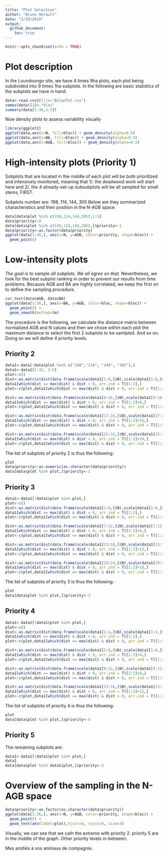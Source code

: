 ```yaml
---
title: "Plot Selection"
author: "Bruno Hérault"
date: "2/19/2018"
output: 
  github_document:
    toc: true
---
```


```r
knitr::opts_chunk$set(echo = TRUE)
```

# Plot description

In the Loundoungo site, we have 4 times 9ha plots, each plot being subdivided into 9 times 1ha subplots.
In the following are basic statistics of the subplots we have in hand.

```r
data<-read.csv2(file="BilanTot.csv")
names(data)[1]<-"bloc"
summary(data[1:36,3:5])
```

Now density plots to assess variability visually

```r
library(ggplot2)
ggplot(data,aes(x=N, fill=bloc)) + geom_density(alpha=0.5)
ggplot(data,aes(x=BA, fill=bloc)) + geom_density(alpha=0.5)
ggplot(data,aes(x=AGB, fill=bloc)) + geom_density(alpha=0.5)
```

# High-intensity plots (Priority 1)

Subplots that are located in the middle of each plot will be both prioritized and intensively monitored, meaning that 1/. the deadwood work will start here and 2/. the 4 already-set-up subsubplots will be all sampled for small stems, FIRST.

Subplots number are: 198, 114, 144, 305
Below are they summarized characteristics and their position in the N-AGB space.

```r
data[data$plot %in% c(198,114,144,305),1:5]
data$priority<-0
data[data$plot %in% c(198,114,144,305),]$priority<-1
data$priority<-as.factor(data$priority)
ggplot(data[1:36,], aes(x=N, y=AGB, color=priority, shape=bloc)) +
  geom_point()
```

# Low-intensity plots
*The goal is to sample all subplots. We all agree on that.*
Nevertheless, we look for the best subplot ranking in order to prevent our results from time problems. Because AGB and BA are highly correlated, we keep the first on to define the sampling procedure.

```r
cor.test(data$AGB, data$BA)
ggplot(data[1:36,], aes(x=BA, y=AGB, color=bloc, shape=bloc)) +
  geom_point() + 
  geom_smooth(method=lm)
```

The procedure is the following, we calculate the distance matrix between normalized AGB and N values and then we chose within each plot the maximum distance to select the first 2 subplots to be samlpled. And so on. Doing so we will define 4 priority levels.

## Priority 2
```r
data1<-data[!data$plot %in% c("198","114", "144", "305"),]
data1<-data1[1:32, 1:5]
plot<-c()
dist<-as.matrix(dist(data.frame(scale(data1[1:8,]$N),scale(data1[1:8,]$AGB))))
data1[which(dist == max(dist) & dist > 0, arr.ind = T)[1:2],]
plot<-c(plot,data1[which(dist == max(dist) & dist > 0, arr.ind = T)[1:2],]$plot)

dist<-as.matrix(dist(data.frame(scale(data1[9:16,]$N),scale(data1[9:16,]$AGB))))
data1[which(dist == max(dist) & dist > 0, arr.ind = T)[1:2]+8,]
plot<-c(plot,data1[which(dist == max(dist) & dist > 0, arr.ind = T)[1:2]+8,]$plot)

dist<-as.matrix(dist(data.frame(scale(data1[17:24,]$N),scale(data1[17:24,]$AGB))))
data1[which(dist == max(dist) & dist > 0, arr.ind = T)[1:2]+16,]
plot<-c(plot,data1[which(dist == max(dist) & dist > 0, arr.ind = T)[1:2]+16,]$plot)

dist<-as.matrix(dist(data.frame(scale(data1[25:32,]$N),scale(data1[25:32,]$AGB))))
data1[which(dist == max(dist) & dist > 0, arr.ind = T)[1:2]+24,]
plot<-c(plot,data1[which(dist == max(dist) & dist > 0, arr.ind = T)[1:2]+24,]$plot)
```

The list of subplots of priority 2 is thus the following:

```r
plot
data$priority<-as.numeric(as.character(data$priority))
data[data$plot %in% plot,]$priority<-2
```

## Priority 3
```r
data1<-data1[!data1$plot %in% plot,]
plot<-c()
dist<-as.matrix(dist(data.frame(scale(data1[1:6,]$N),scale(data1[1:6,]$AGB))))
data1[which(dist == max(dist) & dist > 0, arr.ind = T)[1:2],]
plot<-c(plot,data1[which(dist == max(dist) & dist > 0, arr.ind = T)[1:2],]$plot)

dist<-as.matrix(dist(data.frame(scale(data1[7:12,]$N),scale(data1[7:12,]$AGB))))
data1[which(dist == max(dist) & dist > 0, arr.ind = T)[1:2]+6,]
plot<-c(plot,data1[which(dist == max(dist) & dist > 0, arr.ind = T)[1:2]+6,]$plot)

dist<-as.matrix(dist(data.frame(scale(data1[13:18,]$N),scale(data1[13:18,]$AGB))))
data1[which(dist == max(dist) & dist > 0, arr.ind = T)[1:2]+12,]
plot<-c(plot,data1[which(dist == max(dist) & dist > 0, arr.ind = T)[1:2]+12,]$plot)

dist<-as.matrix(dist(data.frame(scale(data1[19:24,]$N),scale(data1[19:24,]$AGB))))
data1[which(dist == max(dist) & dist > 0, arr.ind = T)[1:2]+18,]
plot<-c(plot,data1[which(dist == max(dist) & dist > 0, arr.ind = T)[1:2]+18,]$plot)
```

The list of subplots of priority 3 is thus the following:

```r
plot
data[data$plot %in% plot,]$priority<-3
```

## Priority 4
```r
data1<-data1[!data1$plot %in% plot,]
plot<-c()
dist<-as.matrix(dist(data.frame(scale(data1[1:4,]$N),scale(data1[1:4,]$AGB))))
data1[which(dist == max(dist) & dist > 0, arr.ind = T)[1:2],]
plot<-c(plot,data1[which(dist == max(dist) & dist > 0, arr.ind = T)[1:2],]$plot)

dist<-as.matrix(dist(data.frame(scale(data1[5:8,]$N),scale(data1[5:8,]$AGB))))
data1[which(dist == max(dist) & dist > 0, arr.ind = T)[1:2]+4,]
plot<-c(plot,data1[which(dist == max(dist) & dist > 0, arr.ind = T)[1:2]+4,]$plot)

dist<-as.matrix(dist(data.frame(scale(data1[9:12,]$N),scale(data1[9:12,]$AGB))))
data1[which(dist == max(dist) & dist > 0, arr.ind = T)[1:2]+8,]
plot<-c(plot,data1[which(dist == max(dist) & dist > 0, arr.ind = T)[1:2]+8,]$plot)

dist<-as.matrix(dist(data.frame(scale(data1[13:16,]$N),scale(data1[13:16,]$AGB))))
data1[which(dist == max(dist) & dist > 0, arr.ind = T)[1:2]+12,]
plot<-c(plot,data1[which(dist == max(dist) & dist > 0, arr.ind = T)[1:2]+12,]$plot)
```

The list of subplots of priority 4 is thus the following:

```r
plot
data[data$plot %in% plot,]$priority<-4
```

## Priority 5

The remaining subplots are:

```r
data1<-data1[!data1$plot %in% plot,]
data1
data[data$plot %in% data1$plot,]$priority<-5
```

# Overview of the sampling in the N-AGB space

```r
data$priority<-as.factor(as.character(data$priority))
ggplot(data[1:36,], aes(x=N, y=AGB, color=priority, shape=bloc)) +
  geom_point() +
  geom_text(aes(label=plot),hjust=0, vjust=0, size=3)
```

Visually, we can see that we cath the extreme with priority 2. priority 5 are in the middle of the graph. Other priority levels in-between.

Mes amitiés à vos animaux de compagnie.



